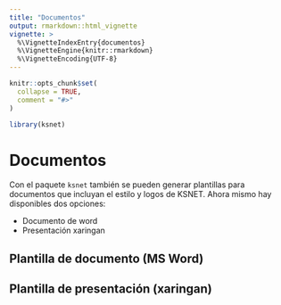 ```yaml
---
title: "Documentos"
output: rmarkdown::html_vignette
vignette: >
  %\VignetteIndexEntry{documentos}
  %\VignetteEngine{knitr::rmarkdown}
  %\VignetteEncoding{UTF-8}
---
```


```r
knitr::opts_chunk$set(
  collapse = TRUE,
  comment = "#>"
)
```

```r
library(ksnet)
```

# Documentos

Con el paquete `ksnet` también se pueden generar plantillas para documentos que incluyan el estilo y logos de KSNET. Ahora mismo hay disponibles dos opciones:

- Documento de word
- Presentación xaringan

## Plantilla de documento (MS Word)



## Plantilla de presentación (xaringan)



